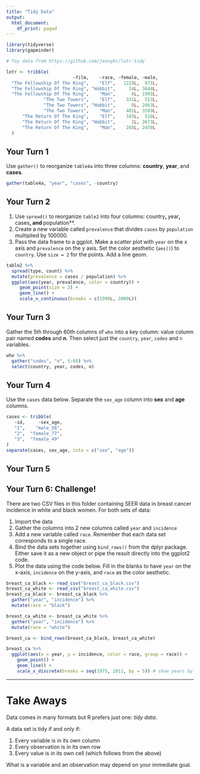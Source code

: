 ```yaml
---
title: "Tidy Data"
output:
  html_document:
    df_print: paged
---
```


```r
library(tidyverse)
library(gapminder)

# Toy data from https://github.com/jennybc/lotr-tidy

lotr <- tribble(
                         ~film,    ~race, ~female, ~male,
  "The Fellowship Of The Ring",    "Elf",   1229L,  971L,
  "The Fellowship Of The Ring", "Hobbit",     14L, 3644L,
  "The Fellowship Of The Ring",    "Man",      0L, 1995L,
              "The Two Towers",    "Elf",    331L,  513L,
              "The Two Towers", "Hobbit",      0L, 2463L,
              "The Two Towers",    "Man",    401L, 3589L,
      "The Return Of The King",    "Elf",    183L,  510L,
      "The Return Of The King", "Hobbit",      2L, 2673L,
      "The Return Of The King",    "Man",    268L, 2459L
  )


```

## Your Turn 1

Use `gather()` to reorganize `table4a` into three columns: **country**, **year**, and **cases**.

```r
gather(table4a, "year", "cases", -country)
```

## Your Turn 2

1. Use `spread()` to reorganize `table2` into four columns: country**, **year**, **cases**, and **population**. 
2. Create a new variable called `prevalence` that divides `cases` by `population` multiplied by 100000.
3. Pass the data frame to a ggplot. Make a scatter plot with `year` on the x axis and `prevalence` on the y axis. Set the color aesthetic (`aes()`) to `country`. Use `size = 2` for the points. Add a line geom. 

```r
table2 %>% 
  spread(type, count) %>% 
  mutate(prevalence = cases / population) %>% 
  ggplot(aes(year, prevalence, color = country)) + 
     geom_point(size = 2) +
     geom_line() + 
     scale_x_continuous(breaks = c(1999L, 2000L))
```

## Your Turn 3

Gather the 5th through 60th columns of `who` into a key column: value column pair named **codes** and **n**. Then select just the `country`, `year`, `codes` and `n` variables.

```r
who %>% 
  gather("codes", "n", 5:60) %>% 
  select(country, year, codes, n)
```

## Your Turn 4

Use the `cases` data below. Separate the `sex_age` column into **sex** and **age** columns.

```r
cases <- tribble(
   ~id,     ~sex_age,
   "1",    "male_56",
   "2",  "female_77",    
   "3",  "female_49"
)
separate(cases, sex_age, into = c("sex", "age"))
```

## Your Turn 5



## Your Turn 6: Challenge!

There are two CSV files in this folder containing SEER data in breast cancer incidence in white and black women. For both sets of data:

1. Import the data
2. Gather the columns into 2 new columns called `year` and `incidence`
3. Add a new variable called `race`. Remember that each data set corresponds to a single race.
4. Bind the data sets together using `bind_rows()` from the dplyr package. Either save it as a new object or pipe the result directly into the ggplot2 code.
5. Plot the data using the code below. Fill in the blanks to have `year` on the x-axis, `incidence` on the y-axis, and `race` as the color aesthetic. 

```r
breast_ca_black <- read_csv("breast_ca_black.csv")
breast_ca_white <- read_csv("breast_ca_white.csv")
breast_ca_black <- breast_ca_black %>% 
  gather("year", "incidence") %>% 
  mutate(race = "black")

breast_ca_white <- breast_ca_white %>% 
  gather("year", "incidence") %>% 
  mutate(race = "white")

breast_ca <- bind_rows(breast_ca_black, breast_ca_white)

breast_ca %>% 
  ggplot(aes(x = year, y = incidence, color = race, group = race)) + 
    geom_point() +
    geom_line() + 
    scale_x_discrete(breaks = seq(1975, 2011, by = 5)) # show years by fives
```

***

# Take Aways

Data comes in many formats but R prefers just one: _tidy data_.

A data set is tidy if and only if:

1. Every variable is in its own column
2. Every observation is in its own row
3. Every value is in its own cell (which follows from the above)

What is a variable and an observation may depend on your immediate goal.

